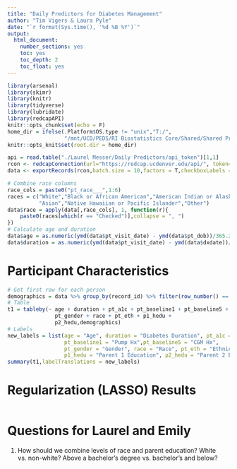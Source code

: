 ```yaml
---
title: "Daily Predictors for Diabetes Management"
author: "Tim Vigers & Laura Pyle"
date: "`r format(Sys.time(), '%d %B %Y')`"
output:
  html_document:
    number_sections: yes
    toc: yes
    toc_depth: 2
    toc_float: yes
---
```


```r
library(arsenal)
library(skimr)
library(knitr)
library(tidyverse)
library(lubridate)
library(redcapAPI)
knitr::opts_chunk$set(echo = F)
home_dir = ifelse(.Platform$OS.type != "unix","T:/",
                  "/mnt/UCD/PEDS/RI Biostatistics Core/Shared/Shared Projects/Laura/BDC/Projects")
knitr::opts_knit$set(root.dir = home_dir)
```

```r
api = read.table("./Laurel Messer/Daily Predictors/api_token")[1,1]
rcon <- redcapConnection(url="https://redcap.ucdenver.edu/api/", token=api)
data <- exportRecords(rcon,batch.size = 10,factors = T,checkboxLabels = F)
```

```r
# Combine race columns
race_cols = paste0("pt_race___",1:6)
races = c("White","Black or African American","American Indian or Alaskan Native",
          "Asian","Native Hawaiian or Pacific Islander","Other")
data$race = apply(data[,race_cols], 1, function(r){
    paste0(races[which(r == "Checked")],collapse = ", ")
})
# Calculate age and duration
data$age = as.numeric(ymd(data$pt_visit_date) - ymd(data$pt_dob))/365.25
data$duration = as.numeric(ymd(data$pt_visit_date) - ymd(data$dxdate))/365.25
```

# Participant Characteristics

```r
# Get first row for each person
demographics = data %>% group_by(record_id) %>% filter(row_number() == 1)
# Table 
t1 = tableby(~ age + duration + pt_a1c + pt_baseline1 + pt_baseline5 + 
               pt_gender + race + pt_eth + p1_hedu + 
               p2_hedu,demographics)
# Labels
new_labels = list(age = "Age", duration = "Diabetes Duration", pt_a1c = "Baseline HbA1c",
                  pt_baseline1 = "Pump Hx",pt_baseline5 = "CGM Hx",
                  pt_gender = "Gender", race = "Race", pt_eth = "Ethnicity", 
                  p1_hedu = "Parent 1 Education", p2_hedu = "Parent 2 Education")
summary(t1,labelTranslations = new_labels)
```

# Regularization (LASSO) Results

```r

```

# Questions for Laurel and Emily

1. How should we combine levels of race and parent education? White vs. non-white? Above a bachelor's degree vs. bachelor's and below?
